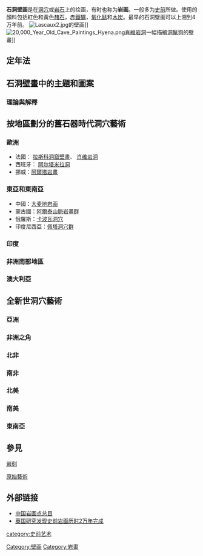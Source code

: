 {{扩充|time=2016-06-17T09:48:03+00:00}}
'''石洞壁画'''是在[[洞穴|洞穴]]或[[岩石|岩石]]上的绘画，有时也称为'''岩画'''。一般多为[[史前|史前]]所做。使用的顏料包括紅色和黃色[[赭石|赭石]]，[[赤鐵礦|赤鐵礦]]，[[氧化錳|氧化錳]]和[[木炭|木炭]]。最早的石洞壁画可以上溯到4万年前。
[[File:Lascaux2.jpg|thumb]]的壁画]]
[[File:20,000_Year_Old_Cave_Paintings_Hyena.png|thumb]][[肖維岩洞|肖維岩洞]]一幅描繪[[洞鬣狗|洞鬣狗]]的壁畫]]

== 定年法 ==

== 石洞壁畫中的主題和圖案 ==

=== 理論與解釋 ===

== 按地區劃分的舊石器時代洞穴藝術 ==

=== 歐洲 ===
* 法國： [[拉斯科洞窟壁畫|拉斯科洞窟壁畫]]、 [[肖维岩洞|肖维岩洞]]
* 西班牙： [[阿尔塔米拉洞|阿尔塔米拉洞]]
* 挪威：[[阿爾塔岩畫|阿爾塔岩畫]]

=== 東亞和東南亞 ===
* 中國：[[大麦地岩画|大麦地岩画]]
* 蒙古國：[[阿爾泰山脈岩畫群|阿爾泰山脈岩畫群]]
* 俄羅斯：[[卡波瓦洞穴|卡波瓦洞穴]]
* 印度尼西亞：[[佩塔洞穴群|佩塔洞穴群]]

=== 印度 ===

=== 非洲南部地區 ===

=== 澳大利亞 ===

== 全新世洞穴藝術 ==

=== 亞洲 ===

=== 非洲之角 ===

=== 北非 ===

=== 南非 ===

=== 北美 ===

=== 南美 ===

=== 東南亞 ===

== 參見 ==
{{link-en|舊石器時代晚期藝術|Art of the Upper Paleolithic}}

{{link-en|石器時代藝術列表|List of Stone Age art}}

[[岩刻|岩刻]]

[[原始藝術|原始藝術]]

{{link-en|巖畫藝術|Rock art}}

==外部链接==
*[http://www.guxiang.com/painting/shiqian/yanhua2.htm 中国岩画点总目] {{Wayback|url=http://www.guxiang.com/painting/shiqian/yanhua2.htm |date=20070927032655 }}
*[http://news.sciencenet.cn/htmlnews/2008/10/211682.html 英国研究发现史前岩画历时2万年完成]

{{paint-stub}}

[[Category:壁画|Category:壁画]]
[[category:史前艺术|category:史前艺术]]
[[Category:岩畫|Category:岩畫]]
